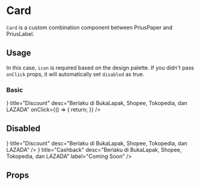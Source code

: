 

<Meta
  component={Card}
  id="Components|Card"
  title="Components|Card"
/>

# Card

`Card` is a custom combination component between <LinkTo kind="Components|PriusPaper">PriusPaper</LinkTo> and <LinkTo kind="Components|PriusLabel">PriusLabel</LinkTo>.

## Usage

In this case, `icon` is required based on the design palette. If you didn't pass `onClick` props, it will automatically set `disabled` as true.

### Basic

<Preview>
  <Story name="Basic">
    <Grid md={6}>
      <Card
        icon={<MembershipOutlinedIcon />}
        title="Discount"
        desc="Berlaku di BukaLapak, Shopee, Tokopedia, dan LAZADA"
        onClick={() => {
          return;
        }}
      />
    </Grid>
  </Story>
</Preview>

## Disabled

<Preview>
  <Story name="Disabled">
    <Grid container spacing={8}>
      <Grid item md={5}>
        <Card
          icon={<MembershipOutlinedIcon />}
          title="Discount"
          desc="Berlaku di BukaLapak, Shopee, Tokopedia, dan LAZADA"
        />
      </Grid>
      <Grid item md={5}>
        <Card
          icon={<CashbackIcon />}
          title="Cashback"
          desc="Berlaku di BukaLapak, Shopee, Tokopedia, dan LAZADA"
          label="Coming Soon"
        />
      </Grid>
    </Grid>
  </Story>
</Preview>

## Props

<Props of={Card} />
